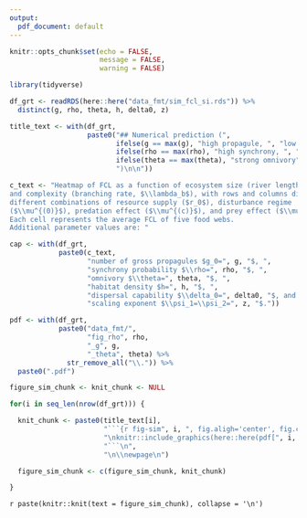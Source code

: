 ```yaml
---
output:
  pdf_document: default
---
```


```r
knitr::opts_chunk$set(echo = FALSE,
                      message = FALSE,
                      warning = FALSE)
```

```r

library(tidyverse)

df_grt <- readRDS(here::here("data_fmt/sim_fcl_si.rds")) %>%
  distinct(g, rho, theta, h, delta0, z)

title_text <- with(df_grt,
                   paste0("## Numerical prediction (",
                          ifelse(g == max(g), "high propagule, ", "low propagule, "),
                          ifelse(rho == max(rho), "high synchrony, ", "low synchrony, "),
                          ifelse(theta == max(theta), "strong omnivory", "weak omnivory"),
                          ")\n\n"))

c_text <- "Heatmap of FCL as a function of ecosystem size (river length, $L$)
and complexity (branching rate, $\\lambda_b$), with rows and columns displaying
different combinations of resource supply ($r_0$), disturbance regime
($\\mu^{(0)}$), predation effect ($\\mu^{(c)}$), and prey effect ($\\mu^{(p)}$).
Each cell represents the average FCL of five food webs.
Additional parameter values are: "

cap <- with(df_grt,
            paste0(c_text,
                   "number of gross propagules $g_0=", g, "$, ",
                   "synchrony probability $\\rho=", rho, "$, ",
                   "omnivory $\\theta=", theta, "$, ",
                   "habitat density $h=", h, "$, ",
                   "dispersal capability $\\delta_0=", delta0, "$, and ",
                   "scaling exponent $\\psi_1=\\psi_2=", z, "$."))

pdf <- with(df_grt,
            paste0("data_fmt/",
                   "fig_rho", rho,
                   "_g", g,
                   "_theta", theta) %>%
              str_remove_all("\\.")) %>%
  paste0(".pdf")

figure_sim_chunk <- knit_chunk <- NULL

for(i in seq_len(nrow(df_grt))) {

  knit_chunk <- paste0(title_text[i],
                       "```{r fig-sim", i, ", fig.aligh='center', fig.cap=cap[",i,"]}\n",
                       "\nknitr::include_graphics(here::here(pdf[", i, "]))\n",
                       "```\n",
                       "\n\\newpage\n")

  figure_sim_chunk <- c(figure_sim_chunk, knit_chunk)

}

```

`r paste(knitr::knit(text = figure_sim_chunk), collapse = '\n')`
